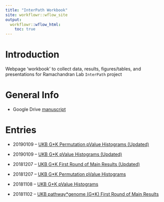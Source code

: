 ```yaml
---
title: "InterPath Workbook"
site: workflowr::wflow_site
output:
  workflowr::wflow_html:
    toc: true
---
```


# Introduction

Webpage 'workbook' to collect data, results, figures/tables, and presentations for Ramachandran Lab `InterPath` project 

# General Info

 * Google Drive [manuscript][GoogleDriveManuscript]

# Entries

 * 20190109 -- [UKB G\*K Permutation pValue Histograms (Updated)][20190109b]
 
 * 20190109 -- [UKB G\*K pValue Histograms (Updated)][20190109a]

 * 20181207 -- [UKB G\*K First Round of Main Results (Updated)][20181207a]
 
 * 20181207 -- [UKB G\*K Permutation pValue Histograms][20181207b]

 * 20181108 -- [UKB G\*K pValue Histograms][20181108a]

 * 20181102 -- [UKB pathway\*genome (G\*K) First Round of Main Results][20181102a]


[GoogleDriveManuscript]: https://docs.google.com/document/d/1o4R6cjCe1WAWGcn8QN0JoxTNdBx8QJTCtjJchHVqXqA/edit
[20181102a]: https://mturchin20.github.io/InterPath/20181102.InterPath.Vs2.GK.Analysis.FirstRoundResults.html
[20181108a]: https://mturchin20.github.io/InterPath/20181108.InterPath.Vs2.GK.Analysis.pValHistograms.html
[20181207b]: https://mturchin20.github.io/InterPath/20181127.InterPath.Vs2.GK.perm1.Analysis.pValHistograms.html
[20181207a]: https://mturchin20.github.io/InterPath/20181204.InterPath.Vs2.GK.Analysis.FirstRoundResults.vs3.html 
[20190109a]: https://mturchin20.github.io/InterPath/20190109.InterPath.Vs2.GK.Analysis.pValHistograms.vs3.html
[20190109b]: https://mturchin20.github.io/InterPath/20190109.InterPath.Vs2.GK.perm1.Analysis.pValHistograms.vs3.html

